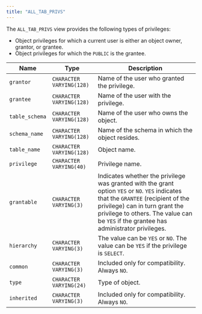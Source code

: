 ```yaml
---
title: "ALL_TAB_PRIVS"
---
```


<div id="all_tab_privs" class="registered_link"></div>

The `ALL_TAB_PRIVS` view provides the following types of privileges:

-   Object privileges for which a current user is either an object owner, grantor, or grantee.
-   Object privileges for which the `PUBLIC` is the grantee.

| Name           | Type                     | Description                                                                                                                                                                                                                                                         |
| -------------- | ------------------------ | ------------------------------------------------------------------------------------------------------------------------------------------------------------------------------------------------------------------------------------------------------------------- |
| `grantor`      | `CHARACTER VARYING(128)` | Name of the user who granted the privilege.                                                                                                                                                                                                                         |
| `grantee`      | `CHARACTER VARYING(128)` | Name of the user with the privilege.                                                                                                                                                                                                                                |
| `table_schema` | `CHARACTER VARYING(128)` | Name of the user who owns the object.                                                                                                                                                                                                                               |
| `schema_name`  | `CHARACTER VARYING(128)` | Name of the schema in which the object resides.                                                                                                                                                                                                                     |
| `table_name`   | `CHARACTER VARYING(128)` | Object name.                                                                                                                                                                                                                                                        |
| `privilege`    | `CHARACTER VARYING(40)`  | Privilege name.                                                                                                                                                                                                                                                     |
| `grantable`    | `CHARACTER VARYING(3)`   | Indicates whether the privilege was granted with the grant option `YES` or `NO`. `YES` indicates that the `GRANTEE` (recipient of the privilege) can in turn grant the privilege to others. The value can be `YES` if the grantee has administrator privileges. |
| `hierarchy`    | `CHARACTER VARYING(3)`   | The value can be `YES` or `NO`. The value can be `YES` if the privilege is `SELECT`.                                                                                                                                                                       |
| `common`       | `CHARACTER VARYING(3)`   | Included only for compatibility. Always `NO`.                                                                                                                                                                                                                       |
| `type`         | `CHARACTER VARYING(24)`  | Type of object.                                                                                                                                                                                                                                                     |
| `inherited`    | `CHARACTER VARYING(3)`   | Included only for compatibility. Always `NO`.                                                                                                                                                                                                                       |

